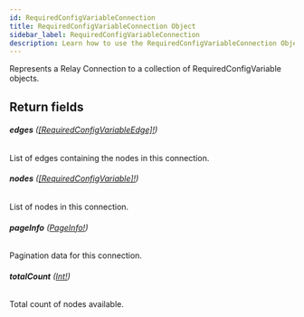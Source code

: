 ```yaml
---
id: RequiredConfigVariableConnection
title: RequiredConfigVariableConnection Object
sidebar_label: RequiredConfigVariableConnection
description: Learn how to use the RequiredConfigVariableConnection Object for Prismatic's API.
---
```


Represents a Relay Connection to a collection of RequiredConfigVariable objects.

## Return fields

###### <b>edges</b> ([[RequiredConfigVariableEdge]!](api/schema/object/RequiredConfigVariableEdge.mdx))

List of edges containing the nodes in this connection.

###### <b>nodes</b> ([[RequiredConfigVariable]!](api/schema/object/RequiredConfigVariable.mdx))

List of nodes in this connection.

###### <b>pageInfo</b> ([PageInfo!](api/schema/object/PageInfo.mdx))

Pagination data for this connection.

###### <b>totalCount</b> ([Int!](api/schema/scalar/Int.mdx))

Total count of nodes available.
